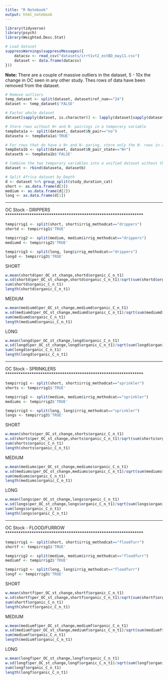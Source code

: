 ```yaml
---
title: "R Notebook"
output: html_notebook
---
```


```r
library(tidyverse)
library(psych)
library(Weighted.Desc.Stat)
```

```r
# Load dataset
suppressWarnings(suppressMessages({
    datacsv <- read_csv("datasets/irrt1vt2_estBD_may11.csv")
    dataset <- data.frame(datacsv)
}))
```

<b>Note:</b> There are a couple of massive outliers in the dataset, 5 - 10x the change in OC seen in any other study.  Thes rows of data have been removed from the dataset.

```r
# Remove outliers
temp_dataset <- split(dataset, dataset$ref_num=="24")
dataset <- temp_dataset$'FALSE'
```

```r
# Factor whole dataset
dataset[sapply(dataset, is.character)] <- lapply(dataset[sapply(dataset, is.character)], as.factor)

# Store rows without N+ and N- pairings in a temporary variable
tempData1a <- split(dataset, dataset$N_pair=="no")
dataseta <- tempData1a$'TRUE'

# For rows that do have a N+ and N- paring, store only the N- rows in a temporary variable
tempData1b <- split(dataset, dataset$N_pair_state=="N+")
datasetb <- tempData1b$'FALSE'

# Combine the two temporary variables into a unified dataset without the N+ treatments where such pairings exist in the dataset
dataset <- rbind(dataseta, datasetb)

# Split Africa dataset by Depth
d <- dataset %>% group_split(study_duration_cat)
short <- as.data.frame(d[3])
medium <- as.data.frame(d[2])
long <- as.data.frame(d[1])
```



***************************************************************
OC Stock - DRIPPERS
***************************************************************


```r
tempirrig1 <- split(short, short$irrig_methodcat=="drippers")
shortd <- tempirrig1$'TRUE'

tempirrig2 <- split(medium, medium$irrig_methodcat=="drippers")
mediumd <- tempirrig2$'TRUE'

tempirrig3 <- split(long, long$irrig_methodcat=="drippers")
longd <- tempirrig3$'TRUE'
```

SHORT
```r
w.mean(shortd$per_OC_st_change,shortd$organic_C_n_t1)
w.sd(shortd$per_OC_st_change,shortd$organic_C_n_t1)/sqrt(sum(shortd$organic_C_n_t1))
sum(shortd$organic_C_n_t1)
length(shortd$organic_C_n_t1)
```

MEDIUM
```r
w.mean(mediumd$per_OC_st_change,mediumd$organic_C_n_t1)
w.sd(mediumd$per_OC_st_change,mediumd$organic_C_n_t1)/sqrt(sum(mediumd$organic_C_n_t1))
sum(mediumd$organic_C_n_t1)
length(mediumd$organic_C_n_t1)
```

LONG
```r
w.mean(longd$per_OC_st_change,longd$organic_C_n_t1)
w.sd(longd$per_OC_st_change,longd$organic_C_n_t1)/sqrt(sum(longd$organic_C_n_t1))
sum(longd$organic_C_n_t1)
length(longd$organic_C_n_t1)
```


***************************************************************
OC Stock - SPRINKLERS
***************************************************************


```r
tempirrig1 <- split(short, short$irrig_methodcat=="sprinkler")
shorts <- tempirrig1$'TRUE'

tempirrig2 <- split(medium, medium$irrig_methodcat=="sprinkler")
mediums <- tempirrig2$'TRUE'

tempirrig3 <- split(long, long$irrig_methodcat=="sprinkler")
longs <- tempirrig3$'TRUE'
```

SHORT
```r
w.mean(shorts$per_OC_st_change,shorts$organic_C_n_t1)
w.sd(shorts$per_OC_st_change,shorts$organic_C_n_t1)/sqrt(sum(shorts$organic_C_n_t1))
sum(shorts$organic_C_n_t1)
length(shorts$organic_C_n_t1)
```

MEDIUM
```r
w.mean(mediums$per_OC_st_change,mediums$organic_C_n_t1)
w.sd(mediums$per_OC_st_change,mediums$organic_C_n_t1)/sqrt(sum(mediums$organic_C_n_t1))
sum(mediums$organic_C_n_t1)
length(mediums$organic_C_n_t1)
```

LONG
```r
w.mean(longs$per_OC_st_change,longs$organic_C_n_t1)
w.sd(longs$per_OC_st_change,longs$organic_C_n_t1)/sqrt(sum(longs$organic_C_n_t1))
sum(longs$organic_C_n_t1)
length(longs$organic_C_n_t1)
```


***************************************************************
OC Stock - FLOOD/FURROW
***************************************************************


```r
tempirrig1 <- split(short, short$irrig_methodcat=="floodfurr")
shortf <- tempirrig1$'TRUE'

tempirrig2 <- split(medium, medium$irrig_methodcat=="floodfurr")
mediumf <- tempirrig2$'TRUE'

tempirrig3 <- split(long, long$irrig_methodcat=="floodfurr")
longf <- tempirrig3$'TRUE'
```

SHORT
```r
w.mean(shortf$per_OC_st_change,shortf$organic_C_n_t1)
w.sd(shortf$per_OC_st_change,shortf$organic_C_n_t1)/sqrt(sum(shortf$organic_C_n_t1))
sum(shortf$organic_C_n_t1)
length(shortf$organic_C_n_t1)
```

MEDIUM
```r
w.mean(mediumf$per_OC_st_change,mediumf$organic_C_n_t1)
w.sd(mediumf$per_OC_st_change,mediumf$organic_C_n_t1)/sqrt(sum(mediumf$organic_C_n_t1))
sum(mediumf$organic_C_n_t1)
length(mediumf$organic_C_n_t1)
```

LONG
```r
w.mean(longf$per_OC_st_change,longf$organic_C_n_t1)
w.sd(longf$per_OC_st_change,longf$organic_C_n_t1)/sqrt(sum(longf$organic_C_n_t1))
sum(longf$organic_C_n_t1)
length(longf$organic_C_n_t1)
```
